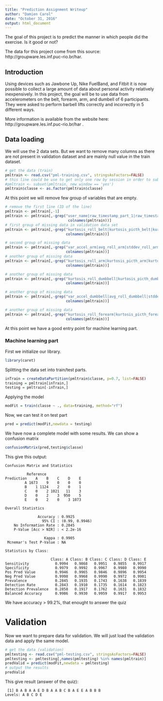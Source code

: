 ```yaml
---
title: "Prediction Assignment Writeup"
author: "Damien Carol"
date: "October 31, 2016"
output: html_document
---
```


The goal of this project is to predict the manner in which people did the exercise. Is it good or not?

The data for this project come from this source: http://groupware.les.inf.puc-rio.br/har.

## Introduction

Using devices such as Jawbone Up, Nike FuelBand, and Fitbit it is now possible to collect a large amount of data about personal activity relatively inexpensively. 
In this project, the goal will be to use data from accelerometers on the belt, forearm, arm, and dumbell of 6 participants.
They were asked to perform barbell lifts correctly and incorrectly in 5 different ways.

More information is available from the website here: http://groupware.les.inf.puc-rio.br/har .

## Data loading

We will use the 2 data sets. But we want to remove many columns as there are not present in
validation dataset and are mainly null value in the train dataset.

```r
# get the data (train)
pmltrain <- read.csv("pml-training.csv", stringsAsFactors=FALSE)
# this line could be use to get only one row by session in order to subsample data (very useful)
#pmltrain <- subset(pmltrain, new_window == 'yes')
pmltrain$classe <- as.factor(pmltrain$classe)
```

At this point we will remove few group of variables that are empty.

```r
# remove the first line (ID of the line)
pmltrain <- pmltrain[,-1]
pmltrain <- pmltrain[,-grep("user_name|raw_timestamp_part_1|raw_timestamp_part_2|cvtd_timestamp|new_window|num_window",
                             colnames(pmltrain))]
# first group of missing data in validation data set
pmltrain <- pmltrain[,-grep("kurtosis_roll_belt|kurtosis_picth_belt|kurtosis_yaw_belt|skewness_roll_belt|skewness_roll_belt.1|skewness_yaw_belt|max_roll_belt|max_picth_belt|max_yaw_belt|min_roll_belt|min_pitch_belt|min_yaw_belt|amplitude_roll_belt|amplitude_pitch_belt|amplitude_yaw_belt|var_total_accel_belt|avg_roll_belt|stddev_roll_belt|var_roll_belt|avg_pitch_belt|stddev_pitch_belt|var_pitch_belt|avg_yaw_belt|stddev_yaw_belt|var_yaw_belt",
                            colnames(pmltrain))]

# second group of missing data
pmltrain <- pmltrain[,-grep("var_accel_arm|avg_roll_arm|stddev_roll_arm|var_roll_arm|avg_pitch_arm|stddev_pitch_arm|var_pitch_arm|avg_yaw_arm|stddev_yaw_arm|var_yaw_arm",
                            colnames(pmltrain))]
# another group of missing data
pmltrain <- pmltrain[,-grep("kurtosis_roll_arm|kurtosis_picth_arm|kurtosis_yaw_arm|skewness_roll_arm|skewness_pitch_arm|skewness_yaw_arm|max_roll_arm|max_picth_arm|max_yaw_arm|min_roll_arm|min_pitch_arm|min_yaw_arm|amplitude_roll_arm|amplitude_pitch_arm|amplitude_yaw_arm",
                            colnames(pmltrain))]

# another group of missing data
pmltrain <- pmltrain[,-grep("kurtosis_roll_dumbbell|kurtosis_picth_dumbbell|kurtosis_yaw_dumbbell|skewness_roll_dumbbell|skewness_pitch_dumbbell|skewness_yaw_dumbbell|max_roll_dumbbell|max_picth_dumbbell|max_yaw_dumbbell|min_roll_dumbbell|min_pitch_dumbbell|min_yaw_dumbbell|amplitude_roll_dumbbell|amplitude_pitch_dumbbell|amplitude_yaw_dumbbell",
                            colnames(pmltrain))]

# another group of missing data
pmltrain <- pmltrain[,-grep("var_accel_dumbbell|avg_roll_dumbbell|stddev_roll_dumbbell|var_roll_dumbbell|avg_pitch_dumbbell|stddev_pitch_dumbbell|var_pitch_dumbbell|avg_yaw_dumbbell|stddev_yaw_dumbbell|var_yaw_dumbbell",
                            colnames(pmltrain))]

# another group of missing data
pmltrain <- pmltrain[,-grep("kurtosis_roll_forearm|kurtosis_picth_forearm|kurtosis_yaw_forearm|skewness_roll_forearm|skewness_pitch_forearm|skewness_yaw_forearm|max_roll_forearm|max_picth_forearm|max_yaw_forearm|min_roll_forearm|min_pitch_forearm|min_yaw_forearm|amplitude_roll_forearm|amplitude_pitch_forearm|amplitude_yaw_forearm|total_accel_forearm|var_accel_forearm|avg_roll_forearm|stddev_roll_forearm|var_roll_forearm|avg_pitch_forearm|stddev_pitch_forearm|var_pitch_forearm|avg_yaw_forearm|stddev_yaw_forearm|var_yaw_forearm",
                            colnames(pmltrain))]
```
At this point we have a good entry point for machine learning part.

### Machine learning part

First we initialize our library.

```r
library(caret)
```

Splitting the data set into train/test parts.

```r
inTrain = createDataPartition(pmltrain$classe, p=0.7, list=FALSE)
training = pmltrain[inTrain,]
testing = pmltrain[-inTrain,]
```

Applying the model

```r
modFit = train(classe ~ ., data=training, method="rf")
```

Now, we can test it on test part
```r
pred = predict(modFit,newdata = testing)
```

We have now a complete model with some results. We can show a confusion matrix

```r
confusionMatrix(pred,testing$classe)
```

This give this output:

```
Confusion Matrix and Statistics

          Reference
Prediction    A    B    C    D    E
         A 1673    9    0    0    0
         B    1 1124    2    0    1
         C    0    2 1021   11    3
         D    0    2    3  950    5
         E    0    2    0    3 1073

Overall Statistics

               Accuracy : 0.9925
                 95% CI : (0.99, 0.9946)
    No Information Rate : 0.2845
    P-Value [Acc > NIR] : < 2.2e-16

                  Kappa : 0.9905
 Mcnemar's Test P-Value : NA

Statistics by Class:

                     Class: A Class: B Class: C Class: D Class: E
Sensitivity            0.9994   0.9868   0.9951   0.9855   0.9917
Specificity            0.9979   0.9992   0.9967   0.9980   0.9990
Pos Pred Value         0.9946   0.9965   0.9846   0.9896   0.9954
Neg Pred Value         0.9998   0.9968   0.9990   0.9972   0.9981
Prevalence             0.2845   0.1935   0.1743   0.1638   0.1839
Detection Rate         0.2843   0.1910   0.1735   0.1614   0.1823
Detection Prevalence   0.2858   0.1917   0.1762   0.1631   0.1832
Balanced Accuracy      0.9986   0.9930   0.9959   0.9917   0.9953
```
We have accuracy > 99.2%, that enought to answer the quiz

# Validation

Now we want to prepare data for validation. We will just load the validation data and apply the same model.

```r
# get the data (validation)
pmltesting <- read.csv("pml-testing.csv", stringsAsFactors=FALSE)
pmltesting <- pmltesting[,names(pmltesting) %in% names(pmltrain)]
predValid = predict(modFit,newdata = pmltesting)
# output the results
predValid
```
This give result (answer of the quiz): 
```
 [1] B A B A A E D B A A B C B A E E A B B B
Levels: A B C D E
```
